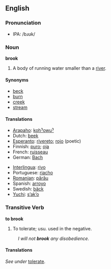 ==English==

===Pronunciation===
*IPA: /bɹʊk/

===Noun===
'''brook'''
# A body of running water smaller than a [[river]].

====Synonyms====
*[[beck]]
*[[burn]]
*[[creek]]
*[[stream]]

====Translations====
{{top}}
*[[Arapaho]]: [[kohˀowuˀ]]
*Dutch: [[beek]] {{f}}
*[[Esperanto]]: [[rivereto]]; [[rojo]] (poetic)
*Finnish: [[puro#Finnish|puro]]; [[oja#Finnish|oja]]
*French: [[ruisseau]] {{m}}
*German: [[Bach]] {{m}}
{{mid}}
*[[Interlingua]]: [[rivo]]
*Portuguese: [[riacho]] {{m}}
*[[Romanian]]: [[părâu]] {{n}}
*Spanish: [[arroyo]] {{m}}
*Swedish: [[bäck]] {{c}}
*[[Yuchi]]: [[sʼakʼo]]
{{bottom}}

===Transitive Verb===
'''to brook'''
# To tolerate; usu. used in the negative.
: ''I will not '''brook''' any disobedience.''

====Translations====
''See under'' [[tolerate#Translations|tolerate]].